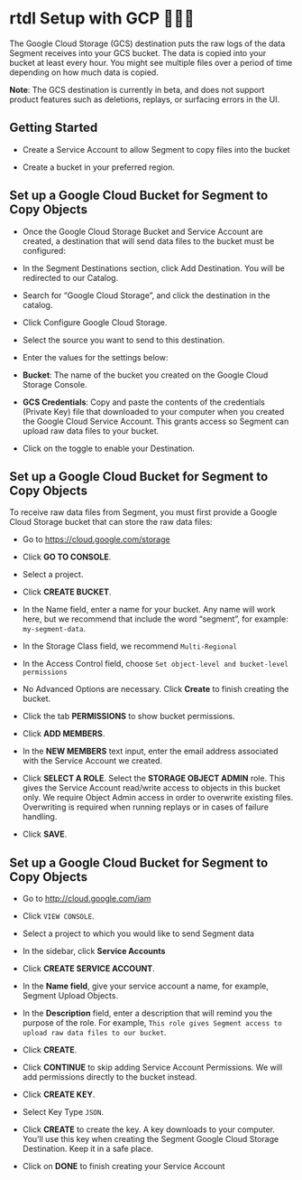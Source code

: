 # rtdl Setup with GCP 🤷🏽‍♂️

The Google Cloud Storage (GCS) destination puts the raw logs of the data Segment receives into your GCS bucket. The data is copied into your bucket at least every hour. You might see multiple files over a period of time depending on how much data is copied.

**Note**: The GCS destination is currently in beta, and does not support product features such as deletions, replays, or surfacing errors in the UI.

## Getting Started

- Create a Service Account to allow Segment to copy files into the bucket

- Create a bucket in your preferred region.

## Set up a Google Cloud Bucket for Segment to Copy Objects 

- Once the Google Cloud Storage Bucket and Service Account are created, a destination that will send data files to the bucket must be configured:

- In the Segment Destinations section, click Add Destination. You will be redirected to our Catalog.
- Search for “Google Cloud Storage”, and click the destination in the catalog.
- Click Configure Google Cloud Storage.
- Select the source you want to send to this destination.
- Enter the values for the settings below:
 - **Bucket**: The name of the bucket you created on the Google Cloud Storage Console.
 - **GCS Credentials**: Copy and paste the contents of the credentials (Private Key) file that downloaded to your computer when you created the Google Cloud Service Account. This grants access so Segment can upload raw data files to your bucket.
 
- Click on the toggle to enable your Destination.

## Set up a Google Cloud Bucket for Segment to Copy Objects

To receive raw data files from Segment, you must first provide a Google Cloud Storage bucket that can store the raw data files:

- Go to https://cloud.google.com/storage

- Click **GO TO CONSOLE**.

- Select a project.

- Click **CREATE BUCKET**.

- In the Name field, enter a name for your bucket. Any name will work here, but we recommend that include the word “segment”, for example: ``my-segment-data``.

- In the Storage Class field, we recommend ``Multi-Regional``

- In the Access Control field, choose ``Set object-level and bucket-level permissions``

- No Advanced Options are necessary. Click **Create** to finish creating the bucket.

- Click the tab **PERMISSIONS** to show bucket permissions.

- Click **ADD MEMBERS**.

- In the **NEW MEMBERS** text input, enter the email address associated with the Service Account we created.

- Click **SELECT A ROLE**. Select the **STORAGE OBJECT ADMIN** role. This gives the Service Account read/write access to objects in this bucket only. We require Object Admin access in order to overwrite existing files. Overwriting is required when running replays or in cases of failure handling.

- Click **SAVE**.

## Set up a Google Cloud Bucket for Segment to Copy Objects

- Go to http://cloud.google.com/iam

- Click `VIEW CONSOLE`.

- Select a project to which you would like to send Segment data

- In the sidebar, click **Service Accounts**

- Click **CREATE SERVICE ACCOUNT**.

- In the **Name field**, give your service account a name, for example, Segment Upload Objects.

- In the **Description** field, enter a description that will remind you the purpose of the role. For example, ``This role gives Segment access to upload raw data files to our bucket``.

- Click **CREATE**.

- Click **CONTINUE** to skip adding Service Account Permissions. We will add permissions directly to the bucket instead.

- Click **CREATE KEY**.
- Select Key Type ``JSON``.

- Click **CREATE** to create the key. A key downloads to your computer. You’ll use this key when creating the Segment Google Cloud Storage Destination. Keep it in a safe place.
- Click on **DONE** to finish creating your Service Account

